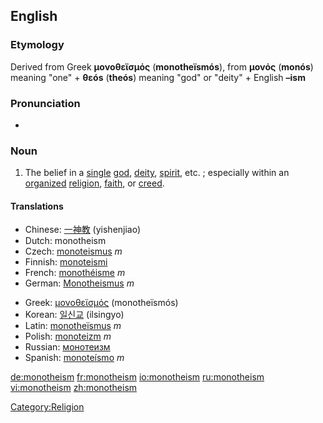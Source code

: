 ==English==

===Etymology===
Derived from Greek '''μονοθεϊσμός''' ('''monotheïsmós'''), from '''μονός''' ('''monós''') meaning "one" + '''θεós''' ('''theós''') meaning "god" or "deity" + English '''–ism'''

===Pronunciation===
*{{audio|en-us-monotheism.ogg|Audio (US)}}

===Noun===
{{en-noun}}
# The belief in a [[single]] [[god]], [[deity]], [[spirit]], etc. ; especially within an [[organize]]d [[religion]], [[faith]], or [[creed]].

==== Translations====
{{top}}
*Chinese: [[一神教]] (yishenjiao)
*Dutch: monotheism
*Czech: [[monoteismus]]  ''m''
*Finnish: [[monoteismi]]
*French: [[monothéisme]] ''m''
*German: [[Monotheismus]] ''m''
{{mid}}
*Greek: [[μονοθεϊσμός]] (monotheïsmós)
*Korean: [[일신교]] (ilsingyo)
*Latin: [[monotheïsmus]] ''m''
*Polish: [[monoteizm]] ''m''
*Russian: [[монотеизм]]
*Spanish: [[monoteísmo]] ''m''
{{bottom}}

[[Category:Religion]]

[[de:monotheism]]
[[fr:monotheism]]
[[io:monotheism]]
[[ru:monotheism]]
[[vi:monotheism]]
[[zh:monotheism]]